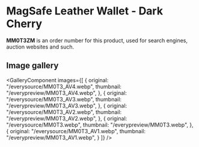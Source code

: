 
# MagSafe Leather Wallet - Dark Cherry

<Callout type='info' emoji='👉🏻'>**MM0T3ZM** is an order number for this product, used for search engines, auction websites and such.</Callout>

## Image gallery

<GalleryComponent
    images={[
      {
        original: "/everysource/MM0T3_AV4.webp",
        thumbnail: "/everypreview/MM0T3_AV4.webp",
      },
      {
        original: "/everysource/MM0T3_AV3.webp",
        thumbnail: "/everypreview/MM0T3_AV3.webp",
      },
      {
        original: "/everysource/MM0T3_AV2.webp",
        thumbnail: "/everypreview/MM0T3_AV2.webp",
      },
      {
        original: "/everysource/MM0T3.webp",
        thumbnail: "/everypreview/MM0T3.webp",
      },
      {
        original: "/everysource/MM0T3_AV1.webp",
        thumbnail: "/everypreview/MM0T3_AV1.webp",
      }
    ]}
  />
